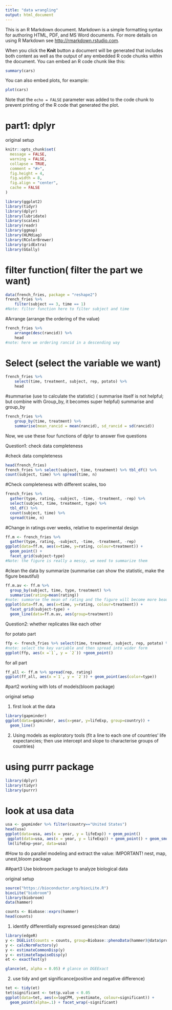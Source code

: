 ```yaml
---
title: "data wrangling"
output: html_document
---
```


This is an R Markdown document. Markdown is a simple formatting syntax for authoring HTML, PDF, and MS Word documents. For more details on using R Markdown see <http://rmarkdown.rstudio.com>.

When you click the **Knit** button a document will be generated that includes both content as well as the output of any embedded R code chunks within the document. You can embed an R code chunk like this:

```r
summary(cars)
```

You can also embed plots, for example:

```r
plot(cars)
```

Note that the `echo = FALSE` parameter was added to the code chunk to prevent printing of the R code that generated the plot.


# part1: dplyr

original setup
```r
knitr::opts_chunk$set(
  message = FALSE,
  warning = FALSE,
  collapse = TRUE,
  comment = "#>",
  fig.height = 4,
  fig.width = 8,
  fig.align = "center",
  cache = FALSE
)
```

```r
library(ggplot2)
library(tidyr)
library(dplyr)
library(lubridate)
library(scales)
library(readr)
library(ggmap)
library(HLMdiag)
library(RColorBrewer)
library(gridExtra)
library(GGally)
```

# filter function( filter the part we want)
```r
data(french_fries, package = "reshape2")
french_fries %>%
    filter(subject == 3, time == 1)
#Note: filter function here to filter subject and time
```

#Arrange (arrange the ordering of the value)

```r
french_fries %>%
    arrange(desc(rancid)) %>%
    head
#note: here we ordering rancid in a descending way
```

# Select (select the variable we want)

```r
french_fries %>%
    select(time, treatment, subject, rep, potato) %>%
    head
```

#summarise (use to calculate the statistic)
( summarise itself is not helpful; but combine with Group_by, it becomes super helpful)
summarise and group_by
```r
french_fries %>%
    group_by(time, treatment) %>%
    summarise(mean_rancid = mean(rancid), sd_rancid = sd(rancid))
```

Now, we use these four functions of dplyr to answer five questions

Question1: check data completeness

#check data completeness
```r
head(french_fries)
french_fries %>% select(subject, time, treatment) %>% tbl_df() %>%
count(subject, time) %>% spread(time, n)
```

#Check completeness with different scales, too
```r
french_fries %>% 
  gather(type, rating, -subject, -time, -treatment, -rep) %>%
  select(subject, time, treatment, type) %>% 
  tbl_df() %>% 
  count(subject, time) %>%
  spread(time, n)
```

#Change in ratings over weeks, relative to experimental design

```r
ff.m <- french_fries %>% 
  gather(type, rating, -subject, -time, -treatment, -rep)
ggplot(data=ff.m, aes(x=time, y=rating, colour=treatment)) +
  geom_point() +
  facet_grid(subject~type) 
#Note: the figure is really a messy, we need to summarize them
```

#clean the data by summarize
(summarise can show the statistic, make the figure beautiful)
```r
ff.m.av <- ff.m %>% 
  group_by(subject, time, type, treatment) %>%
  summarise(rating=mean(rating))
#note: summarse the mean of rating and the figure will become more beautiful
ggplot(data=ff.m, aes(x=time, y=rating, colour=treatment)) + 
  facet_grid(subject~type) +
  geom_line(data=ff.m.av, aes(group=treatment))
```

Question2: whether replicates like each other

for potato part
```r
ffp <- french_fries %>% select(time, treatment, subject, rep, potato) %>% spread(rep, potato)
#note: select the key variable and then spread into wider form
ggplot(ffp, aes(x =`1`, y = `2`)) +geom_point()
```

for all part
```r
ff_all <- ff.m %>% spread(rep, rating)
ggplot(ff_all, aes(x =`1`, y = `2`)) + geom_point(aes(color=type))
```

#part2  working with lots of models(bloom package)

original setup

1. first look at the data
```r
library(gapminder)
ggplot(data=gapminder, aes(x=year, y=lifeExp, group=country)) + 
  geom_line()
```

2. Using models as exploratory tools
(fit a line to each one of countries' life expectancies; then use intercept and slope to characterise groups of countries)

# using purrr package
```r
library(dplyr)
library(tidyr)
library(purrr)
```

# look at usa data
```r
usa <- gapminder %>% filter(country=="United States")
head(usa)
ggplot(data=usa, aes(x = year, y = lifeExp)) + geom_point()
 ggplot(data=usa, aes(x = year, y = lifeExp)) + geom_point() + geom_smooth(method="lm", se=F)
 lm(lifeExp~year, data=usa)
```

#How to do parallel modeling and extract the value:
IMPORTANT! nest, map, unest,bloom package
 

##part3 Use biobroom package to analyze biological data

original setup
```r
source("https://bioconductor.org/biocLite.R")
biocLite("biobroom")
library(biobroom)
data(hammer)

counts <- Biobase::exprs(hammer)
head(counts)
```

1. identify differentlially expressed genes(clean data)
```r
library(edgeR)
y <- DGEList(counts = counts, group=Biobase::phenoData(hammer)@data$protocol)
y <- calcNormFactors(y)
y <- estimateCommonDisp(y)
y <- estimateTagwiseDisp(y)
et <- exactTest(y)

glance(et, alpha = 0.05) # glance on DGEExact
```

2. use tidy and get significance(positive and negative difference)

```r
tet <- tidy(et)
tet$significant <- tet$p.value < 0.05
ggplot(data=tet, aes(x=logCPM, y=estimate, colour=significant)) +
  geom_point(alpha=.1) + facet_wrap(~significant)
```


